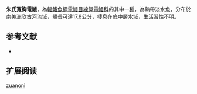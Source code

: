 {{Speciesbox
| name = 朱氏寬胸電鰻
| image = 
| image_caption = 
| image_width = 250px
| status = NE
| status_system = IUCN3.1
| genus = Sternarchogiton
| species = zuanoni
| authority = [[de_Santana_&_Vari|de Santana & Vari]], 2010
| synonyms = 
}}
'''朱氏寬胸電鰻'''，為[[輻鰭魚綱|輻鰭魚綱]][[電鰻目|電鰻目]][[線翎電鰻科|線翎電鰻科]]的其中一[[種|種]]，為熱帶淡水魚，分布於[[南美洲|南美洲]][[欣古河|欣古河]]流域，體長可達17.8公分，棲息在底中層水域，生活習性不明。

==参考文献==
*{{FishBase_species|genus=Sternarchogiton|species=zuanoni|year=2015|month=10}}

== 扩展阅读 ==
{{refbegin}}
{{wikispecies-inline|Sternarchogiton zuanoni|朱氏寬胸電鰻}}
{{refend}}
{{Taxonbar|from=Q5699556}}

[[Category:寬胸電鰻屬|zuanoni]]